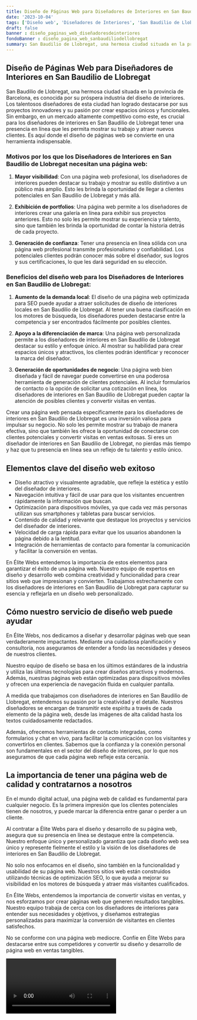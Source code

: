 ```yaml
---
title: Diseño de Páginas Web para Diseñadores de Interiores en San Baudilio de Llobregat
date: '2023-10-04'
tags: ['Diseño web', 'Diseñadores de Interiores', 'San Baudilio de Llobregat']
draft: false
banner : diseño_paginas_web_diseñadoresdeinteriores
fondoBanner : diseño_pagina_web_sanbaudiliodellobregat
summary: San Baudilio de Llobregat, una hermosa ciudad situada en la provincia de Barcelona, es conocida por su próspera industria del diseño de interiores. Los talentosos diseñadores de esta ciudad han logrado destacarse por sus proyectos innovadores y su pasión por crear espacios únicos y funcionales. Sin embargo, en un mercado altamente competitivo como este, es crucial para los diseñadores de interiores en San Baudilio de Llobregat tener una presencia en línea que les permita mostrar su trabajo y atraer nuevos clientes. Es aquí donde el diseño de páginas web se convierte en una herramienta indispensable.
---
```


## Diseño de Páginas Web para Diseñadores de Interiores en San Baudilio de Llobregat

San Baudilio de Llobregat, una hermosa ciudad situada en la provincia de Barcelona, es conocida por su próspera industria del diseño de interiores. Los talentosos diseñadores de esta ciudad han logrado destacarse por sus proyectos innovadores y su pasión por crear espacios únicos y funcionales. Sin embargo, en un mercado altamente competitivo como este, es crucial para los diseñadores de interiores en San Baudilio de Llobregat tener una presencia en línea que les permita mostrar su trabajo y atraer nuevos clientes. Es aquí donde el diseño de páginas web se convierte en una herramienta indispensable.

### Motivos por los que los Diseñadores de Interiores en San Baudilio de Llobregat necesitan una página web:

1. **Mayor visibilidad**: Con una página web profesional, los diseñadores de interiores pueden destacar su trabajo y mostrar su estilo distintivo a un público más amplio. Esto les brinda la oportunidad de llegar a clientes potenciales en San Baudilio de Llobregat y más allá.

2. **Exhibición de portfolios**: Una página web permite a los diseñadores de interiores crear una galería en línea para exhibir sus proyectos anteriores. Esto no solo les permite mostrar su experiencia y talento, sino que también les brinda la oportunidad de contar la historia detrás de cada proyecto.

3. **Generación de confianza**: Tener una presencia en línea sólida con una página web profesional transmite profesionalismo y confiabilidad. Los potenciales clientes podrán conocer más sobre el diseñador, sus logros y sus certificaciones, lo que les dará seguridad en su elección.

### Beneficios del diseño web para los Diseñadores de Interiores en San Baudilio de Llobregat:

1. **Aumento de la demanda local**: El diseño de una página web optimizada para SEO puede ayudar a atraer solicitudes de diseño de interiores locales en San Baudilio de Llobregat. Al tener una buena clasificación en los motores de búsqueda, los diseñadores pueden destacarse entre la competencia y ser encontrados fácilmente por posibles clientes.

2. **Apoyo a la diferenciación de marca**: Una página web personalizada permite a los diseñadores de interiores en San Baudilio de Llobregat destacar su estilo y enfoque único. Al mostrar su habilidad para crear espacios únicos y atractivos, los clientes podrán identificar y reconocer la marca del diseñador.

3. **Generación de oportunidades de negocio**: Una página web bien diseñada y fácil de navegar puede convertirse en una poderosa herramienta de generación de clientes potenciales. Al incluir formularios de contacto o la opción de solicitar una cotización en línea, los diseñadores de interiores en San Baudilio de Llobregat pueden captar la atención de posibles clientes y convertir visitas en ventas.

Crear una página web pensada específicamente para los diseñadores de interiores en San Baudilio de Llobregat es una inversión valiosa para impulsar su negocio. No solo les permite mostrar su trabajo de manera efectiva, sino que también les ofrece la oportunidad de conectarse con clientes potenciales y convertir visitas en ventas exitosas. Si eres un diseñador de interiores en San Baudilio de Llobregat, no pierdas más tiempo y haz que tu presencia en línea sea un reflejo de tu talento y estilo único.

<GifSeo />

<Cta />

## Elementos clave del diseño web exitoso

- Diseño atractivo y visualmente agradable, que refleje la estética y estilo del diseñador de interiores.
- Navegación intuitiva y fácil de usar para que los visitantes encuentren rápidamente la información que buscan.
- Optimización para dispositivos móviles, ya que cada vez más personas utilizan sus smartphones y tabletas para buscar servicios.
- Contenido de calidad y relevante que destaque los proyectos y servicios del diseñador de interiores.
- Velocidad de carga rápida para evitar que los usuarios abandonen la página debido a la lentitud.
- Integración de herramientas de contacto para fomentar la comunicación y facilitar la conversión en ventas.

En Élite Webs entendemos la importancia de estos elementos para garantizar el éxito de una página web. Nuestro equipo de expertos en diseño y desarrollo web combina creatividad y funcionalidad para crear sitios web que impresionan y convierten. Trabajamos estrechamente con los diseñadores de interiores en San Baudilio de Llobregat para capturar su esencia y reflejarla en un diseño web personalizado.

## Cómo nuestro servicio de diseño web puede ayudar

En Élite Webs, nos dedicamos a diseñar y desarrollar páginas web que sean verdaderamente impactantes. Mediante una cuidadosa planificación y consultoría, nos aseguramos de entender a fondo las necesidades y deseos de nuestros clientes.

Nuestro equipo de diseño se basa en los últimos estándares de la industria y utiliza las últimas tecnologías para crear diseños atractivos y modernos. Además, nuestras páginas web están optimizadas para dispositivos móviles y ofrecen una experiencia de navegación fluida en cualquier pantalla.

A medida que trabajamos con diseñadores de interiores en San Baudilio de Llobregat, entendemos su pasión por la creatividad y el detalle. Nuestros diseñadores se encargan de transmitir este espíritu a través de cada elemento de la página web, desde las imágenes de alta calidad hasta los textos cuidadosamente redactados.

Además, ofrecemos herramientas de contacto integradas, como formularios y chat en vivo, para facilitar la comunicación con los visitantes y convertirlos en clientes. Sabemos que la confianza y la conexión personal son fundamentales en el sector del diseño de interiores, por lo que nos aseguramos de que cada página web refleje esta cercanía.

## La importancia de tener una página web de calidad y contratarnos a nosotros

En el mundo digital actual, una página web de calidad es fundamental para cualquier negocio. Es la primera impresión que los clientes potenciales tienen de nosotros, y puede marcar la diferencia entre ganar o perder a un cliente.

Al contratar a Élite Webs para el diseño y desarrollo de su página web, asegura que su presencia en línea se destaque entre la competencia. Nuestro enfoque único y personalizado garantiza que cada diseño web sea único y represente fielmente el estilo y la visión de los diseñadores de interiores en San Baudilio de Llobregat.

No solo nos enfocamos en el diseño, sino también en la funcionalidad y usabilidad de su página web. Nuestros sitios web están construidos utilizando técnicas de optimización SEO, lo que ayuda a mejorar su visibilidad en los motores de búsqueda y atraer más visitantes cualificados.

En Élite Webs, entendemos la importancia de convertir visitas en ventas, y nos esforzamos por crear páginas web que generen resultados tangibles. Nuestro equipo trabaja de cerca con los diseñadores de interiores para entender sus necesidades y objetivos, y diseñamos estrategias personalizadas para maximizar la conversión de visitantes en clientes satisfechos.

No se conforme con una página web mediocre. Confíe en Élite Webs para destacarse entre sus competidores y convertir su diseño y desarrollo de página web en ventas tangibles.

<Video />

<CtaBot job='Diseñadores de Interiores' city='San Baudilio de Llobregat'/>

<Gmaps query='San Baudilio de Llobregat+españa+maps' />